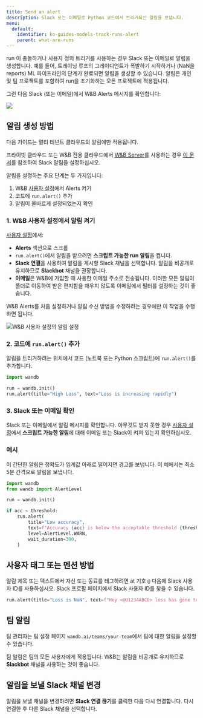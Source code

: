 ```yaml
---
title: Send an alert
description: Slack 또는 이메일로 Python 코드에서 트리거되는 알림을 보냅니다.
menu:
  default:
    identifier: ko-guides-models-track-runs-alert
    parent: what-are-runs
---
```


<Card title="Try in Colab" href="http://wandb.me/alerts-colab" icon="python"/>

run 이 충돌하거나 사용자 정의 트리거를 사용하는 경우 Slack 또는 이메일로 알림을 생성합니다. 예를 들어, 트레이닝 루프의 그레이디언트가 폭발하기 시작하거나 (NaN을 reports) ML 파이프라인의 단계가 완료되면 알림을 생성할 수 있습니다. 알림은 개인 및 팀 프로젝트를 포함하여 run을 초기화하는 모든 프로젝트에 적용됩니다.

그런 다음 Slack (또는 이메일)에서 W&B Alerts 메시지를 확인합니다:

<Frame>
    <img src="/images/track/send_alerts_slack.png"  />
</Frame>

## 알림 생성 방법

<Note>
다음 가이드는 멀티 테넌트 클라우드의 알림에만 적용됩니다.

프라이빗 클라우드 또는 W&B 전용 클라우드에서 [W&B Server](/ko/platform/hosting/)를 사용하는 경우 [이 문서](/ko/platform/hosting/monitoring-usage/slack-alerts)를 참조하여 Slack 알림을 설정하십시오.
</Note>

알림을 설정하는 주요 단계는 두 가지입니다:

1. W&B [사용자 설정](https://wandb.ai/settings)에서 Alerts 켜기
2. 코드에 `run.alert()` 추가
3. 알림이 올바르게 설정되었는지 확인
### 1. W&B 사용자 설정에서 알림 켜기

[사용자 설정](https://wandb.ai/settings)에서:

* **Alerts** 섹션으로 스크롤
* `run.alert()`에서 알림을 받으려면 **스크립트 가능한 run 알림**을 켭니다.
* **Slack 연결**을 사용하여 알림을 게시할 Slack 채널을 선택합니다. 알림을 비공개로 유지하므로 **Slackbot** 채널을 권장합니다.
* **이메일**은 W&B에 가입할 때 사용한 이메일 주소로 전송됩니다. 이러한 모든 알림이 폴더로 이동하여 받은 편지함을 채우지 않도록 이메일에서 필터를 설정하는 것이 좋습니다.

W&B Alerts를 처음 설정하거나 알림 수신 방법을 수정하려는 경우에만 이 작업을 수행하면 됩니다.

<Frame>
    <img src="/images/track/demo_connect_slack.png" alt="W&B 사용자 설정의 알림 설정"  />
</Frame>

### 2. 코드에 `run.alert()` 추가

알림을 트리거하려는 위치에서 코드 (노트북 또는 Python 스크립트)에 `run.alert()`를 추가합니다.

```python
import wandb

run = wandb.init()
run.alert(title="High Loss", text="Loss is increasing rapidly")
```

### 3. Slack 또는 이메일 확인

Slack 또는 이메일에서 알림 메시지를 확인합니다. 아무것도 받지 못한 경우 [사용자 설정](https://wandb.ai/settings)에서 **스크립트 가능한 알림**에 대해 이메일 또는 Slack이 켜져 있는지 확인하십시오.

### 예시

이 간단한 알림은 정확도가 임계값 아래로 떨어지면 경고를 보냅니다. 이 예에서는 최소 5분 간격으로 알림을 보냅니다.

```python
import wandb
from wandb import AlertLevel

run = wandb.init()

if acc < threshold:
    run.alert(
        title="Low accuracy",
        text=f"Accuracy {acc} is below the acceptable threshold {threshold}",
        level=AlertLevel.WARN,
        wait_duration=300,
    )
```

## 사용자 태그 또는 멘션 방법

알림 제목 또는 텍스트에서 자신 또는 동료를 태그하려면 at 기호 `@` 다음에 Slack 사용자 ID를 사용하십시오. Slack 프로필 페이지에서 Slack 사용자 ID를 찾을 수 있습니다.

```python
run.alert(title="Loss is NaN", text=f"Hey <@U1234ABCD> loss has gone to NaN")
```

## 팀 알림

팀 관리자는 팀 설정 페이지 `wandb.ai/teams/your-team`에서 팀에 대한 알림을 설정할 수 있습니다.

팀 알림은 팀의 모든 사용자에게 적용됩니다. W&B는 알림을 비공개로 유지하므로 **Slackbot** 채널을 사용하는 것이 좋습니다.

## 알림을 보낼 Slack 채널 변경

알림을 보낼 채널을 변경하려면 **Slack 연결 끊기**를 클릭한 다음 다시 연결합니다. 다시 연결한 후 다른 Slack 채널을 선택합니다.
